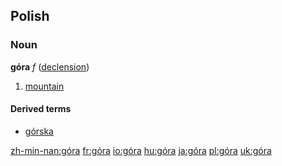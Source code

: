 {{see|gora}}
==Polish==

===Noun===
'''góra''' ''f'' ([[Wiktionary Appendix:Polish hard feminine noun declension|declension]])

# [[mountain]]

====Derived terms====
*[[górska]]

[[zh-min-nan:góra]]
[[fr:góra]]
[[io:góra]]
[[hu:góra]]
[[ja:góra]]
[[pl:góra]]
[[uk:góra]]